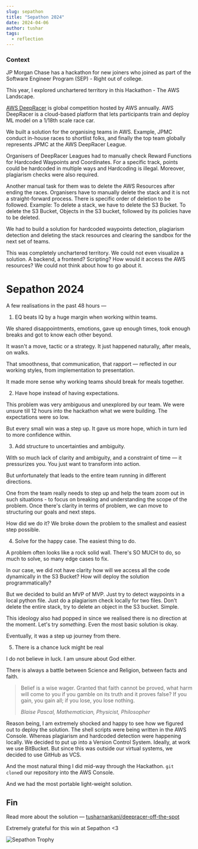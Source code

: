 ```yaml
---
slug: sepathon
title: "Sepathon 2024"
date: 2024-04-06
author: tushar
tags:
  - reflection
---
```


### Context

JP Morgan Chase has a hackathon for new joiners who joined as part of the Software Engineer Program (SEP) - Right out of college.

This year, I explored unchartered territory in this Hackathon - The AWS Landscape. 

[AWS DeepRacer](https://aws.amazon.com/deepracer) is global competition hosted by AWS annually. AWS DeepRacer is a cloud-based platform that lets participants train and deploy ML model on a 1/18th scale race car. 

We built a solution for the organising teams in AWS. Example, JPMC conduct in-house races to shortlist folks, and finally the top team globally represents JPMC at the AWS DeepRacer League. 

Organisers of DeepRacer Leagues had to manually check Reward Functions for Hardcoded Waypoints and Coordinates. For a specific track, points could be hardcoded in multiple ways and Hardcoding is illegal. Moreover, plagiarism checks were also required. 

Another manual task for them was to delete the AWS Resources after ending the races. Organisers have to manually delete the stack and it is not a straight-forward process. There is specific order of deletion to be followed. Example: To delete a stack, we have to delete the S3 Bucket. To delete the S3 Bucket, Objects in the S3 bucket, followed by its policies have to be deleted.

We had to build a solution for hardcoded waypoints detection, plagiarism detection and deleting the stack resources and clearing the sandbox for the next set of teams.

This was completely unchartered territory. We could not even visualize a solution. A backend, a frontend? Scripting? How would it access the AWS resources? We could not think about how to go about it. 

# Sepathon 2024

A few realisations in the past 48 hours —

1. EQ beats IQ by a huge margin when working within teams. 

We shared disappointments, emotions, gave up enough times, took enough breaks and got to know each other beyond. 

It wasn't a move, tactic or a strategy. It just happened naturally, after meals, on walks. 

That smoothness, that communication, that rapport — reflected in our working styles, from implementation to presentation. 

It made more sense why working teams should break for meals together. 

2. Have hope instead of having expectations. 

This problem was very ambiguous and unexplored by our team. We were unsure till 12 hours into the hackathon what we were building. The expectations were so low. 

But every small win was a step up. It gave us more hope, which in turn led to more confidence within. 

3. Add structure to uncertainties and ambiguity. 

With so much lack of clarity and ambiguity, and a constraint of time — it pressurizes you. You just want to transform into action. 

But unfortunately that leads to the entire team running in different directions. 

One from the team really needs to step up and help the team zoom out in such situations - to focus on breaking and understanding the scope of the problem. Once there's clarity in terms of problem, we can move to structuring our goals and next steps. 

How did we do it? We broke down the problem to the smallest and easiest step possible. 

4. Solve for the happy case. The easiest thing to do. 

A problem often looks like a rock solid wall. There's SO MUCH to do, so much to solve, so many edge cases to fix. 

In our case, we did not have clarity how will we access all the code dynamically in the S3 Bucket? How will deploy the solution programmatically?

But we decided to build an MVP of MVP. Just try to detect waypoints in a local python file. Just do a plagiarism check locally for two files. Don't delete the entire stack, try to delete an object in the S3 bucket. Simple. 

This ideology also had popped in since we realised there is no direction at the moment. Let's try _something_. Even the most basic solution is okay. 

Eventually, it was a step up journey from there.

5. There is a chance luck might be real

I do not believe in luck. I am unsure about God either. 

There is always a battle between Science and Religion, between facts and faith. 

> Belief is a wise wager. Granted that faith cannot be proved, what harm will come to you if you gamble on its truth and it proves false? If you gain, you gain all; if you lose, you lose nothing.
>
> <cite>Blaise Pascal, Mathematician, Physicist, Philosopher</cite>

Reason being, I am extremely shocked and happy to see how we figured out to deploy the solution. The shell scripts were being written in the AWS Console. Whereas plagiarism and hardcoded detection were happening locally. We decided to put up into a Version Control System. Ideally, at work we use BitBucket. But since this was outside our virtual systems, we decided to use GitHub as VCS.

And the most natural thing I did mid-way through the Hackathon. `git clone`d our repository into the AWS Console. 

And we had the most portable light-weight solution. 

## Fin

Read more about the solution — [tusharnankani/deepracer-off-the-spot](https://github.com/tusharnankani/deepracer-off-the-spot)

Extremely grateful for this win at Sepathon <3

![Sepathon Trophy](/images/sepathon-trophy.jpg)
